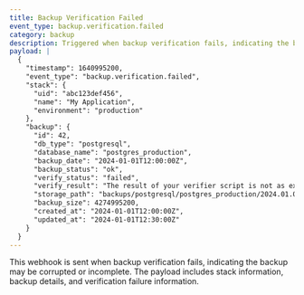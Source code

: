 ```yaml
---
title: Backup Verification Failed
event_type: backup.verification.failed
category: backup
description: Triggered when backup verification fails, indicating the backup may be corrupted or incomplete
payload: |
  {
    "timestamp": 1640995200,
    "event_type": "backup.verification.failed",
    "stack": {
      "uid": "abc123def456",
      "name": "My Application",
      "environment": "production"
    },
    "backup": {
      "id": 42,
      "db_type": "postgresql",
      "database_name": "postgres_production",
      "backup_date": "2024-01-01T12:00:00Z",
      "backup_status": "ok",
      "verify_status": "failed",
      "verify_result": "The result of your verifier script is not as expected: ERROR 1146 (42S02) at line 1: Table 'users' doesn't exist",
      "storage_path": "backups/postgresql/postgres_production/2024.01.01.12.00.00",
      "backup_size": 4274995200,
      "created_at": "2024-01-01T12:00:00Z",
      "updated_at": "2024-01-01T12:30:00Z"
    }
  }
---
```


This webhook is sent when backup verification fails, indicating the backup may be corrupted or incomplete. The payload includes stack information, backup details, and verification failure information.